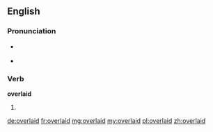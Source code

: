 ==English==

===Pronunciation===
* {{a|US}} {{IPA|/oʊ.vɚ.leɪd/|lang=en}}
* {{rhymes|eɪd|lang=en}}

===Verb===
'''overlaid'''

# {{en-past of|overlay}}

[[de:overlaid]]
[[fr:overlaid]]
[[mg:overlaid]]
[[my:overlaid]]
[[pl:overlaid]]
[[zh:overlaid]]